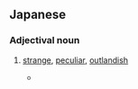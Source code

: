{{also|異樣}}
==Japanese==
{{ja-kanjitab|い|よう|yomi=on}}

===Adjectival noun===
{{ja-adj|decl=な|いよう}}

# [[strange]], [[peculiar]], [[outlandish]]
#: {{ja-usex|1=異様な格好|2=いよう な かっこう|3=peculiar appearance}}
#* {{quote-journal|author=|authorlink=|coauthors=|editor=|editors=|title=第五部　江戸―外城の東部村近 第二十五章町人街 [Part 5: Edo – Villages near the eastern part of Sotoshiro. Chapter 25 – Commoner's district]|journal=新異国叢書 [New Foreign Publications]|year=1870|volume=15|page=111|pageurl=https://books.google.com/books?id=dGJDAQAAIAAJ&pg=PA111|passage=日本の方々の湾で採れる亀や貽貝、不格好な蛸や'''異様な'''甲殻類などである。　[In various of Japan's bays are collected turtles and mussels, misshapen octopus and bizarre crustaceans, and the like.]}}